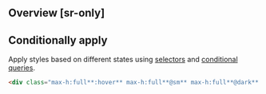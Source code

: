 ## Overview [sr-only]
<Overview/>

## Conditionally apply
Apply styles based on different states using [selectors](/guide/state-selectors) and [conditional queries](/guide/conditional-queries).
```html
<div class="max-h:full**:hover** max-h:full**@sm** max-h:full**@dark** max-h:full**@print**">…</div>
```

